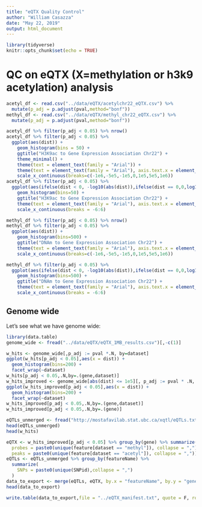 ```yaml
---
title: "eQTX Quality Control"
author: "William Casazza"
date: "May 22, 2019"
output: html_document
---
```


```r
library(tidyverse)
knitr::opts_chunk$set(echo = TRUE)
```
# QC on eQTX (X=methylation or h3k9 acetylation) analysis
```r
acetyl_df <- read.csv("../data/eQTX/acetylchr22_eQTX.csv") %>% 
  mutate(p_adj = p.adjust(pval,method="bonf"))
methyl_df <- read.csv("../data/eQTX/methyl_chr22_eQTX.csv") %>% 
  mutate(p_adj = p.adjust(pval,method="bonf"))
```

```r
acetyl_df %>% filter(p_adj < 0.05) %>% nrow()
acetyl_df %>% filter(p_adj < 0.05) %>%
  ggplot(aes(dist)) + 
    geom_histogram(bins = 50) + 
    ggtitle("H3K9ac to Gene Expression Association Chr22") + 
    theme_minimal() +
    theme(text = element_text(family = "Arial")) +
    theme(text = element_text(family = "Arial"), axis.text.x = element_text(vjust=1,hjust=1,angle=45)) + 
    scale_x_continuous(breaks=c(-1e6,-5e5,-1e5,0,1e5,5e5,1e6))
acetyl_df %>% filter(p_adj < 0.05) %>%
  ggplot(aes(ifelse(dist < 0, -log10(abs(dist)),ifelse(dist == 0,0,log10(abs(dist)))))) + 
    geom_histogram(bins=50) + 
    ggtitle("H3K9ac to Gene Expression Association Chr22") +
    theme(text = element_text(family = "Arial"), axis.text.x = element_text(vjust=1,hjust=1,angle=45))+
    scale_x_continuous(breaks = -6:6) 

methyl_df %>% filter(p_adj < 0.05) %>% nrow()
methyl_df %>% filter(p_adj < 0.05) %>%
  ggplot(aes(dist)) + 
    geom_histogram(bins=500) + 
    ggtitle("DNAm to Gene Expression Association Chr22") +
    theme(text = element_text(family = "Arial"), axis.text.x = element_text(vjust=1,hjust=1,angle=45)) + 
    scale_x_continuous(breaks=c(-1e6,-5e5,-1e5,0,1e5,5e5,1e6))

methyl_df %>% filter(p_adj < 0.05) %>%
  ggplot(aes(ifelse(dist < 0, -log10(abs(dist)),ifelse(dist == 0,0,log10(abs(dist)))))) + 
    geom_histogram(bins=500) + 
    ggtitle("DNAm to Gene Expression Association Chr22") +
    theme(text = element_text(family = "Arial"), axis.text.x = element_text(vjust=1,hjust=1,angle=45))+
    scale_x_continuous(breaks = -6:6)

```
## Genome wide
Let's see what we have genome wide:
```r
library(data.table)
genome_wide <- fread("../data/eQTX/eQTX_1MB_results.csv")[,-c(1)]
```

```r
w_hits <- genome_wide[,p_adj := pval *.N, by=dataset]
ggplot(w_hits[p_adj < 0.05],aes(x = dist)) + 
  geom_histogram(bins=200) + 
  facet_wrap(~dataset)
w_hits[p_adj < 0.05,.N,by=.(gene,dataset)]
w_hits_improved <- genome_wide[abs(dist) <= 1e5][, p_adj := pval * .N, by=dataset]
ggplot(w_hits_improved[p_adj < 0.05],aes(x = dist)) + 
  geom_histogram(bins=200) + 
  facet_wrap(~dataset)
w_hits_improved[p_adj < 0.05,.N,by=.(gene,dataset)]
w_hits_improved[p_adj < 0.05,.N,by=.(gene)]
```



```r
eQTLs_unmerged <- fread("http://mostafavilab.stat.ubc.ca/xqtl/eQTLs.txt")
head(eQTLs_unmerged)
head(w_hits)
```
```r
eQTX <- w_hits_improved[p_adj < 0.05] %>% group_by(gene) %>% summarize(
  probes = paste0(unique(feature[dataset == "methyl"]), collapse = ","),
  peaks = paste0(unique(feature[dataset == "acetyl"]), collapse = ","))%>% unique()
eQTLs <- eQTLs_unmerged %>% group_by(featureName) %>% 
  summarize(
    SNPs = paste0(unique(SNPid),collapse = ",")
  )
data_to_export <- merge(eQTLs, eQTX, by.x = "featureName", by.y = "gene")
head(data_to_export)
```



```r
write.table(data_to_export,file = "../eQTX_manifest.txt", quote = F, row.names = F)
```

